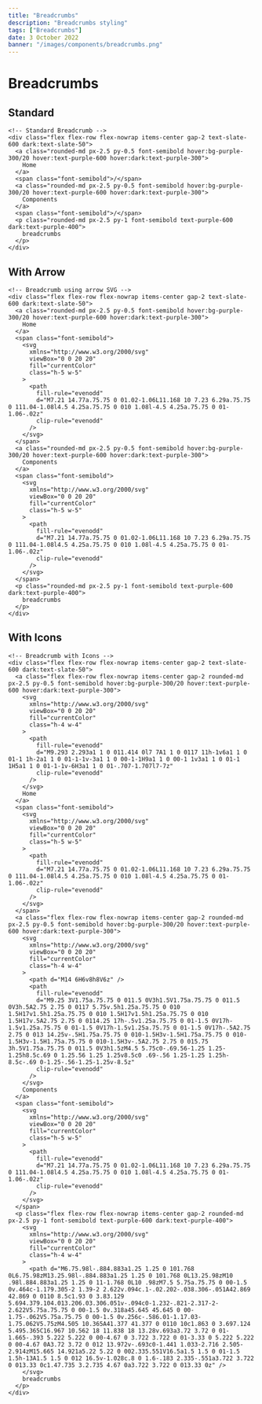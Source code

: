 ```yaml
---
title: "Breadcrumbs"
description: "Breadcrumbs styling"
tags: ["Breadcrumbs"]
date: 3 October 2022
banner: "/images/components/breadcrumbs.png"
---
```


# Breadcrumbs

## Standard

```html-preview
<!-- Standard Breadcrumb -->
<div class="flex flex-row flex-nowrap items-center gap-2 text-slate-600 dark:text-slate-50">
  <a class="rounded-md px-2.5 py-0.5 font-semibold hover:bg-purple-300/20 hover:text-purple-600 hover:dark:text-purple-300">
    Home
  </a>
  <span class="font-semibold">/</span>
  <a class="rounded-md px-2.5 py-0.5 font-semibold hover:bg-purple-300/20 hover:text-purple-600 hover:dark:text-purple-300">
    Components
  </a>
  <span class="font-semibold">/</span>
  <p class="rounded-md px-2.5 py-1 font-semibold text-purple-600 dark:text-purple-400">
    breadcrumbs
  </p>
</div>
```

## With Arrow

```html-preview
<!-- Breadcrumb using arrow SVG -->
<div class="flex flex-row flex-nowrap items-center gap-2 text-slate-600 dark:text-slate-50">
  <a class="rounded-md px-2.5 py-0.5 font-semibold hover:bg-purple-300/20 hover:text-purple-600 hover:dark:text-purple-300">
    Home
  </a>
  <span class="font-semibold">
    <svg
      xmlns="http://www.w3.org/2000/svg"
      viewBox="0 0 20 20"
      fill="currentColor"
      class="h-5 w-5"
    >
      <path
        fill-rule="evenodd"
        d="M7.21 14.77a.75.75 0 01.02-1.06L11.168 10 7.23 6.29a.75.75 0 111.04-1.08l4.5 4.25a.75.75 0 010 1.08l-4.5 4.25a.75.75 0 01-1.06-.02z"
        clip-rule="evenodd"
      />
    </svg>
  </span>
  <a class="rounded-md px-2.5 py-0.5 font-semibold hover:bg-purple-300/20 hover:text-purple-600 hover:dark:text-purple-300">
    Components
  </a>
  <span class="font-semibold">
    <svg
      xmlns="http://www.w3.org/2000/svg"
      viewBox="0 0 20 20"
      fill="currentColor"
      class="h-5 w-5"
    >
      <path
        fill-rule="evenodd"
        d="M7.21 14.77a.75.75 0 01.02-1.06L11.168 10 7.23 6.29a.75.75 0 111.04-1.08l4.5 4.25a.75.75 0 010 1.08l-4.5 4.25a.75.75 0 01-1.06-.02z"
        clip-rule="evenodd"
      />
    </svg>
  </span>
  <p class="rounded-md px-2.5 py-1 font-semibold text-purple-600 dark:text-purple-400">
    breadcrumbs
  </p>
</div>
```

## With Icons

```html-preview
<!-- Breadcrumb with Icons -->
<div class="flex flex-row flex-nowrap items-center gap-2 text-slate-600 dark:text-slate-50">
  <a class="flex flex-row flex-nowrap items-center gap-2 rounded-md px-2.5 py-0.5 font-semibold hover:bg-purple-300/20 hover:text-purple-600 hover:dark:text-purple-300">
    <svg
      xmlns="http://www.w3.org/2000/svg"
      viewBox="0 0 20 20"
      fill="currentColor"
      class="h-4 w-4"
    >
      <path
        fill-rule="evenodd"
        d="M9.293 2.293a1 1 0 011.414 0l7 7A1 1 0 0117 11h-1v6a1 1 0 01-1 1h-2a1 1 0 01-1-1v-3a1 1 0 00-1-1H9a1 1 0 00-1 1v3a1 1 0 01-1 1H5a1 1 0 01-1-1v-6H3a1 1 0 01-.707-1.707l7-7z"
        clip-rule="evenodd"
      />
    </svg>
    Home
  </a>
  <span class="font-semibold">
    <svg
      xmlns="http://www.w3.org/2000/svg"
      viewBox="0 0 20 20"
      fill="currentColor"
      class="h-5 w-5"
    >
      <path
        fill-rule="evenodd"
        d="M7.21 14.77a.75.75 0 01.02-1.06L11.168 10 7.23 6.29a.75.75 0 111.04-1.08l4.5 4.25a.75.75 0 010 1.08l-4.5 4.25a.75.75 0 01-1.06-.02z"
        clip-rule="evenodd"
      />
    </svg>
  </span>
  <a class="flex flex-row flex-nowrap items-center gap-2 rounded-md px-2.5 py-0.5 font-semibold hover:bg-purple-300/20 hover:text-purple-600 hover:dark:text-purple-300">
    <svg
      xmlns="http://www.w3.org/2000/svg"
      viewBox="0 0 20 20"
      fill="currentColor"
      class="h-4 w-4"
    >
      <path d="M14 6H6v8h8V6z" />
      <path
        fill-rule="evenodd"
        d="M9.25 3V1.75a.75.75 0 011.5 0V3h1.5V1.75a.75.75 0 011.5 0V3h.5A2.75 2.75 0 0117 5.75v.5h1.25a.75.75 0 010 1.5H17v1.5h1.25a.75.75 0 010 1.5H17v1.5h1.25a.75.75 0 010 1.5H17v.5A2.75 2.75 0 0114.25 17h-.5v1.25a.75.75 0 01-1.5 0V17h-1.5v1.25a.75.75 0 01-1.5 0V17h-1.5v1.25a.75.75 0 01-1.5 0V17h-.5A2.75 2.75 0 013 14.25v-.5H1.75a.75.75 0 010-1.5H3v-1.5H1.75a.75.75 0 010-1.5H3v-1.5H1.75a.75.75 0 010-1.5H3v-.5A2.75 2.75 0 015.75 3h.5V1.75a.75.75 0 011.5 0V3h1.5zM4.5 5.75c0-.69.56-1.25 1.25-1.25h8.5c.69 0 1.25.56 1.25 1.25v8.5c0 .69-.56 1.25-1.25 1.25h-8.5c-.69 0-1.25-.56-1.25-1.25v-8.5z"
        clip-rule="evenodd"
      />
    </svg>
    Components
  </a>
  <span class="font-semibold">
    <svg
      xmlns="http://www.w3.org/2000/svg"
      viewBox="0 0 20 20"
      fill="currentColor"
      class="h-5 w-5"
    >
      <path
        fill-rule="evenodd"
        d="M7.21 14.77a.75.75 0 01.02-1.06L11.168 10 7.23 6.29a.75.75 0 111.04-1.08l4.5 4.25a.75.75 0 010 1.08l-4.5 4.25a.75.75 0 01-1.06-.02z"
        clip-rule="evenodd"
      />
    </svg>
  </span>
  <p class="flex flex-row flex-nowrap items-center gap-2 rounded-md px-2.5 py-1 font-semibold text-purple-600 dark:text-purple-400">
    <svg
      xmlns="http://www.w3.org/2000/svg"
      viewBox="0 0 20 20"
      fill="currentColor"
      class="h-4 w-4"
    >
      <path d="M6.75.98l-.884.883a1.25 1.25 0 101.768 0L6.75.98zM13.25.98l-.884.883a1.25 1.25 0 101.768 0L13.25.98zM10 .98l.884.883a1.25 1.25 0 11-1.768 0L10 .98zM7.5 5.75a.75.75 0 00-1.5 0v.464c-1.179.305-2 1.39-2 2.622v.094c.1-.02.202-.038.306-.051A42.869 42.869 0 0110 8.5c1.93 0 3.83.129 5.694.379.104.013.206.03.306.051v-.094c0-1.232-.821-2.317-2-2.622V5.75a.75.75 0 00-1.5 0v.318a45.645 45.645 0 00-1.75-.062V5.75a.75.75 0 00-1.5 0v.256c-.586.01-1.17.03-1.75.062V5.75zM4.505 10.365A41.377 41.377 0 0110 10c1.863 0 3.697.124 5.495.365C16.967 10.562 18 11.838 18 13.28v.693a3.72 3.72 0 01-1.665-.393 5.222 5.222 0 00-4.67 0 3.722 3.722 0 01-3.33 0 5.222 5.222 0 00-4.67 0A3.72 3.72 0 012 13.972v-.693c0-1.441 1.033-2.716 2.505-2.914zM15.665 14.921a5.22 5.22 0 002.335.551V16.5a1.5 1.5 0 01-1.5 1.5h-13A1.5 1.5 0 012 16.5v-1.028c.8 0 1.6-.183 2.335-.551a3.722 3.722 0 013.33 0c1.47.735 3.2.735 4.67 0a3.722 3.722 0 013.33 0z" />
    </svg>
    breadcrumbs
  </p>
</div>
```
